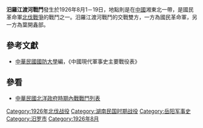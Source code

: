 {{Infobox Military Conflict|
campaign=|
image=|
caption=|
conflict=汨羅江渡河戰鬥|
date=1926年8月1－19日|
place=[[中國|中國]]湘東北|
result=各線均有戰鬥，湘軍三師向西北方向退|
combatant1=國民革命軍一軍（一二師）、二軍（四六師）、四軍|
combatant2=湘軍三師| 
commander1=[[陳可|陳可]]、[[李宗仁|李宗仁]]、[[唐生智|唐生智]]、[[葉挺|葉挺]]|
commander2=[[葉開鑫|葉開鑫]]、[[鄒鵬|鄒鵬]]、[[余蔭森|余蔭森]]、[[蔣鋤歐|蔣鋤歐]]、[[董攻國|董攻國]]|
strength1=|
strength2=|
casualties1=|
casualties2=|
}}
'''汨羅江渡河戰鬥'''發生於1926年8月1－19日，地點則是在[[中國|中國]]湘東北一帶，是國民革命軍[[北伐戰爭|北伐戰爭]]的戰鬥之一。汨羅江渡河戰鬥的交戰雙方，一方為國民革命軍，另一方為葉開鑫部。
==參考文獻==
*[[中華民國|中華民國]][[國防大學_(臺灣)|國防大學]]編，《中國現代軍事史主要戰役表》
==參看==
*[[中華民國北洋政府時期內戰戰鬥列表|中華民國北洋政府時期內戰戰鬥列表]]

[[Category:1926年北伐战役|Category:1926年北伐战役]]
[[Category:湖南民国时期战役|Category:湖南民国时期战役]]
[[Category:岳阳军事史|Category:岳阳军事史]]
[[Category:汨罗市|Category:汨罗市]]
[[Category:1926年8月|Category:1926年8月]]